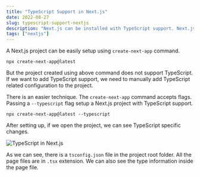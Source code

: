 ```yaml
---
title: "TypeScript Support in Next.js"
date: 2022-08-27
slug: typescript-support-nextjs
description: "Next.js can be installed with TypeScript support. Next.js command supports TypeScript flag to bring TypeScript support"
tags: ["nextjs"]
---
```



A Next.js project can be easily setup using `create-next-app` command.

```
npx create-next-app@latest
```

But the project created using above command does not support TypeScript. If we want to add TypeScript support, we need to manually add TypeScript related configuration to the project.

There is an easier technique. The `create-next-app` command accepts flags. Passing a `--typescript` flag setup a Next.js project with TypeScript support.

```
npx create-next-app@latest --typescript
```

After setting up, if we open the project, we can see TypeScript specific changes.

<Image src={imgNextTypeScript} alt="TypeScript in Next.js" />

As we can see, there is a `tsconfig.json` file in the project root folder. All the page files are in `.tsx` extension. We can also see the type information inside the page file.
